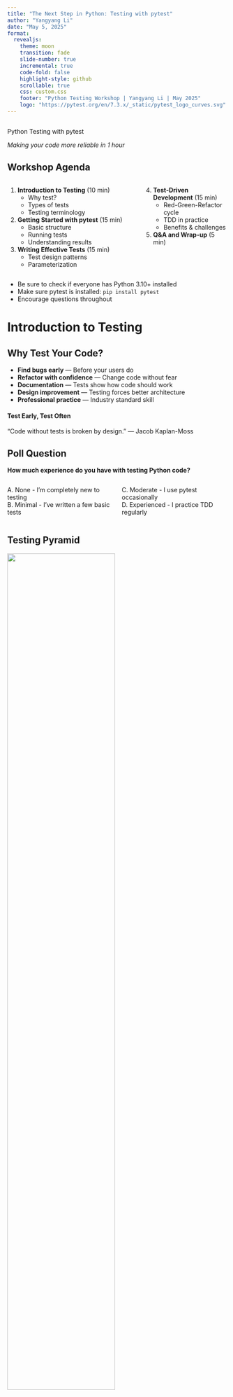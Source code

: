 ```yaml
---
title: "The Next Step in Python: Testing with pytest"
author: "Yangyang Li"
date: "May 5, 2025"
format:
  revealjs:
    theme: moon
    transition: fade
    slide-number: true
    incremental: true
    code-fold: false
    highlight-style: github
    scrollable: true
    css: custom.css
    footer: "Python Testing Workshop | Yangyang Li | May 2025"
    logo: "https://pytest.org/en/7.3.x/_static/pytest_logo_curves.svg"
---
```


## {.center .middle background-color="#053660"}

:::{.r-fit-text}
Python Testing with pytest
:::

:::{.subtitle}
*Making your code more reliable in 1 hour*
:::

## Workshop Agenda {.smaller}

::: {.columns}
::: {.column width="60%"}
1. **Introduction to Testing** (10 min)
   - Why test?
   - Types of tests
   - Testing terminology

2. **Getting Started with pytest** (15 min)
   - Basic structure
   - Running tests
   - Understanding results

3. **Writing Effective Tests** (15 min)
   - Test design patterns
   - Parameterization
:::

::: {.column width="40%"}
4. **Test-Driven Development** (15 min)
   - Red-Green-Refactor cycle
   - TDD in practice
   - Benefits & challenges

5. **Q&A and Wrap-up** (5 min)
:::
:::

::: {.notes}
- Be sure to check if everyone has Python 3.10+ installed
- Make sure pytest is installed: `pip install pytest`
- Encourage questions throughout
:::

# Introduction to Testing {background-color="#053660" .center}

## Why Test Your Code? {.smaller}

::: {.incremental}
- **Find bugs early** — Before your users do
- **Refactor with confidence** — Change code without fear
- **Documentation** — Tests show how code should work
- **Design improvement** — Testing forces better architecture
- **Professional practice** — Industry standard skill
:::

::: {.fragment .fade-in-then-semi-out}
::::{.callout-tip}
#### Test Early, Test Often
"Code without tests is broken by design." — Jacob Kaplan-Moss
::::
:::

## Poll Question {.poll background-color="#0a0a0a"}

::: {.poll-question}
**How much experience do you have with testing Python code?**
:::

:::{.columns}
:::{.column width="50%"}
A. None - I'm completely new to testing  
B. Minimal - I've written a few basic tests  
:::
:::{.column width="50%"}
C. Moderate - I use pytest occasionally  
D. Experienced - I practice TDD regularly
:::
:::

## Testing Pyramid {.smaller}

![](https://miro.medium.com/max/1400/1*Tcj3OsK8Kou7tCMQgeeCuw.png){width="70%" fig-align="center"}

::: {.columns}
::: {.column width="50%"}
**Unit tests**
- Test individual functions
- Fast, isolated
- Many tests
:::

::: {.column width="50%"}
**Integration tests**
- Test component interaction
- Fewer, more complex
:::
:::

# Getting Started with pytest {background-color="#053660" .center}

## Why pytest? {.smaller}

::: {.columns}
::: {.column width="50%"}
**Advantages**
- Simple, Pythonic syntax
- Rich assertion messages
- Powerful fixtures & plugins
- Easy parameterization
:::

::: {.column width="50%"}
**vs. unittest**
```python
# unittest
self.assertEqual(1 + 1, 2)

# pytest - simpler!
assert 1 + 1 == 2
```
:::
:::

::: {.fragment}
```bash
# Installation
pip install pytest
```
:::

## Basic pytest Structure {.smaller}

```python
# test_example.py
def test_addition():
    # Simple assertions
    assert 1 + 1 == 2
    
def test_string_methods():
    # pytest shows values on failure
    assert "hello".upper() == "HELLO"
    assert "world".capitalize() == "World"
```

::: {.fragment}
```bash
# Run with:
pytest test_example.py -v

# Output:
# test_example.py::test_addition PASSED
# test_example.py::test_string_methods PASSED
```
:::

## Live Exercise {.exercise}

::: {.callout-note}
### Let's write a test together!
:::

1. Create `calculator.py` with basic functions:
   ```python
   def add(a, b): 
       return a + b
   ```

2. Write `test_calculator.py`:
   ```python
   from calculator import add
   
   def test_add():
       assert add(1, 2) == 3
       assert add(-1, 1) == 0
   ```

3. Run: `pytest test_calculator.py -v`

# Writing Effective Tests {background-color="#053660" .center}

## The AAA Pattern {auto-animate=true}

:::{.r-fit-text}
**A**rrange → **A**ct → **A**ssert
:::

## The AAA Pattern {auto-animate=true .smaller}

::: {.columns}
::: {.column width="60%"}
```python
# Testing a User class
def test_valid_email():
    # Arrange
    user = User('Test', 'test@example.com')
    
    # Act
    result = user.is_valid_email()
    
    # Assert
    assert result is True
```
:::

::: {.column width="40%"}
```python
class User:
    def __init__(self, name, email):
        self.name = name
        self.email = email
        
    def is_valid_email(self):
        return ('@' in self.email 
                and '.' in self.email)
```
:::
:::

## Parameterized Tests {.smaller}

:::{.columns}
:::{.column}
**Before**

```python
def test_email_valid():
    user = User('Test', 'test@example.com')
    assert user.is_valid_email() is True

def test_email_invalid_no_at():
    user = User('Test', 'invalid-email')
    assert user.is_valid_email() is False
    
def test_email_invalid_no_dot():
    user = User('Test', 'invalid@nodotatall')
    assert user.is_valid_email() is False
```
:::

:::{.column}
**After**

```python
import pytest

@pytest.mark.parametrize("email,expected", [
    ("test@example.com", True),
    ("invalid-email", False),
    ("another@test.org", True),
    ("missing-dot@com", False),
])
def test_email_validation(email, expected):
    user = User('Test', email)
    assert user.is_valid_email() is expected
```
:::
:::

## Poll Question {.poll background-color="#0a0a0a"}

::: {.poll-question}
**What are you most interested in testing?**
:::

:::{.columns}
:::{.column width="50%"}
A. Functions with calculations  
B. Data validation logic  
:::
:::{.column width="50%"}
C. API interactions  
D. Database operations
:::
:::

# Test-Driven Development {background-color="#053660" .center}

## The TDD Cycle {.center}

![](https://upload.wikimedia.org/wikipedia/commons/0/0b/TDD_Global_Lifecycle.png){width="70%" fig-align="center"}

::: {.incremental}
1. **Red**: Write a failing test
2. **Green**: Write minimal code to pass
3. **Refactor**: Improve without breaking tests
:::

## TDD Demo: Shopping Cart {.smaller}

:::{.panel-tabset}
### Red Phase
```python
def test_add_item():
    cart = ShoppingCart()
    cart.add_item("apple", 1.0)
    assert cart.total() == 1.0
```

### Green Phase
```python
class ShoppingCart:
    def __init__(self):
        self.items = {}
    
    def add_item(self, name, price):
        self.items[name] = price
        
    def total(self):
        return sum(self.items.values())
```

### Next Test
```python
def test_apply_discount():
    cart = ShoppingCart()
    cart.add_item("apple", 10.0)
    cart.apply_discount(10)  # 10% discount
    assert cart.total() == 9.0
```

### Implementation
```python
def apply_discount(self, percentage):
    self._discount = percentage / 100
    
def total(self):
    subtotal = sum(self.items.values())
    return subtotal * (1 - getattr(self, '_discount', 0))
```
:::

## Statistics Function Example {.smaller}

:::{.panel-tabset}
### Test First
```python
def test_calculate_statistics():
    numbers = [1, 2, 3, 4, 5]
    stats = calculate_statistics(numbers)
    assert stats["min"] == 1
    assert stats["max"] == 5
    assert stats["average"] == 3.0
```

### Implementation
```python
def calculate_statistics(numbers):
    if not numbers:
        raise ValueError("Cannot calculate statistics of empty list")
    return {
        "min": min(numbers),
        "max": max(numbers),
        "average": sum(numbers) / len(numbers)
    }
```

### Edge Cases
```python
def test_empty_list():
    with pytest.raises(ValueError) as excinfo:
        calculate_statistics([])
    assert "empty list" in str(excinfo.value)
    
def test_single_value():
    stats = calculate_statistics([42])
    assert stats["min"] == stats["max"] == stats["average"] == 42
```
:::

## TDD Benefits & Challenges {.smaller}

:::{.columns}
:::{.column width="50%"}
**Benefits**
- Forces clear requirements
- Prevents over-engineering
- Built-in regression testing
- Improves API design
- Documentation by example
:::

:::{.column width="50%"}
**Challenges**
- Learning curve
- Requires discipline
- Can slow initial development
- Test maintenance
- "Test-induced design damage"
:::
:::

:::{.fragment}
::::{.callout-tip}
Start small and build your testing habit incrementally!
::::
:::

## Poll Question {.poll background-color="#0a0a0a"}

::: {.poll-question}
**How might TDD change your workflow?**
:::

:::{.columns}
:::{.column width="50%"}
A. Initial slowdown but long-term gain  
B. Clarify requirements before coding 
:::
:::{.column width="50%"}
C. Improve my code architecture  
D. Still not convinced it's worth it
:::
:::

# Wrap-up {background-color="#053660" .center}

## Key Takeaways {.smaller}

::: {.incremental}
1. **Testing is an investment** in code quality and maintainability
2. **pytest makes testing approachable** with simple syntax and powerful features
3. **Start with simple unit tests** and build from there
4. **TDD can guide development** and improve your software design
5. **Practice is essential** to get comfortable with testing
:::

## Resources {.smaller}

:::{.columns}
:::{.column width="60%"}
- [pytest Documentation](https://docs.pytest.org/)
- [Python Testing with pytest (Brian Okken)](https://pragprog.com/titles/bopytest2/python-testing-with-pytest-second-edition/)
- [Real Python Testing Guides](https://realpython.com/pytest-python-testing/)
- Workshop materials: [github.com/cauliyang/python-testing-workshop](https://github.com/cauliyang/python-testing-workshop)
:::

:::{.column width="40%"}
![](https://pytest.org/en/7.3.x/_static/pytest_logo_curves.svg){width="70%" fig-align="center"}
:::
:::

## Thank You! {.center background-color="#053660"}

:::{.r-fit-text}
Questions?
:::

Contact: [yangyang.li@northwestern.edu](mailto:yangyang.li@northwestern.edu)  
GitHub: [@cauliyang](https://github.com/cauliyang)